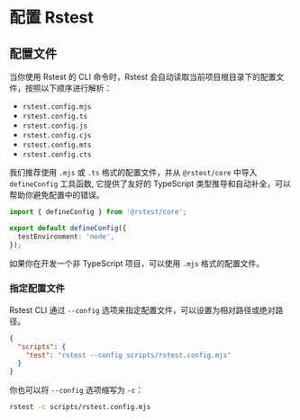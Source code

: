 # 配置 Rstest

## 配置文件

当你使用 Rstest 的 CLI 命令时，Rstest 会自动读取当前项目根目录下的配置文件，按照以下顺序进行解析：

- `rstest.config.mjs`
- `rstest.config.ts`
- `rstest.config.js`
- `rstest.config.cjs`
- `rstest.config.mts`
- `rstest.config.cts`

我们推荐使用 `.mjs` 或 `.ts` 格式的配置文件，并从 `@rstest/core` 中导入 `defineConfig` 工具函数, 它提供了友好的 TypeScript 类型推导和自动补全，可以帮助你避免配置中的错误。

```ts title="rstest.config.ts"
import { defineConfig } from '@rstest/core';

export default defineConfig({
  testEnvironment: 'node',
});
```

如果你在开发一个非 TypeScript 项目，可以使用 `.mjs` 格式的配置文件。

### 指定配置文件

Rstest CLI 通过 `--config` 选项来指定配置文件，可以设置为相对路径或绝对路径。

```json title="package.json"
{
  "scripts": {
    "test": "rstest --config scripts/rstest.config.mjs"
  }
}
```

你也可以将 `--config` 选项缩写为 `-c`：

```bash
rstest -c scripts/rstest.config.mjs
```
